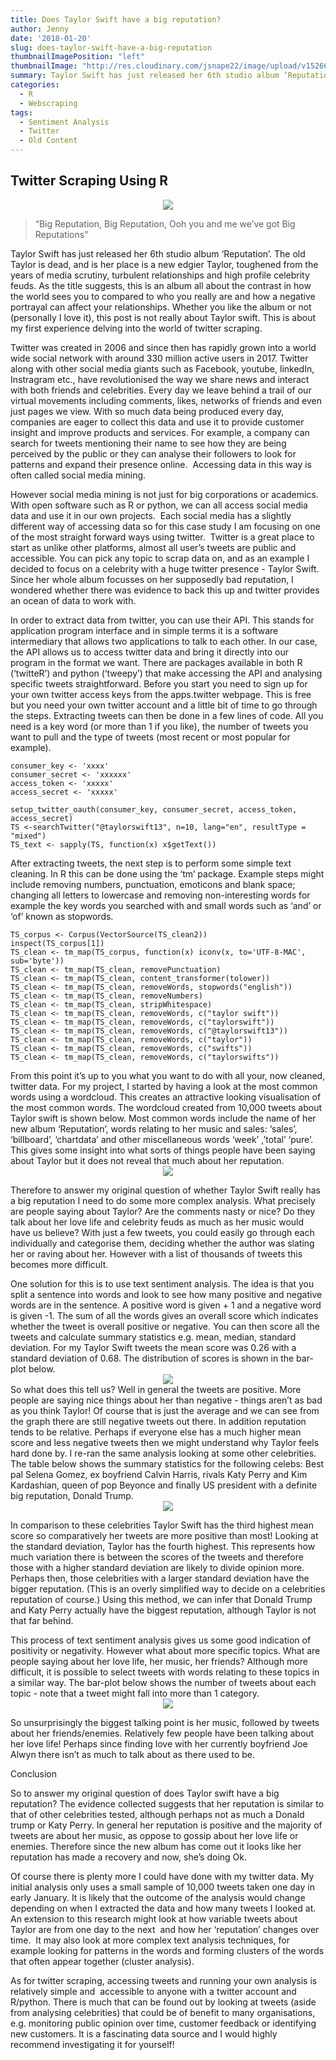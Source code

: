 ```yaml
---
title: Does Taylor Swift have a big reputation?
author: Jenny
date: '2018-01-20'
slug: does-taylor-swift-have-a-big-reputation
thumbnailImagePosition: "left"
thumbnailImage: "http://res.cloudinary.com/jsnape22/image/upload/v1526666059/TaylorSwift/Screen_Shot_2018-01-02_at_17.28.20.png"
summary: Taylor Swift has just released her 6th studio album ‘Reputation’. The old Taylor is dead, and is her place is a new edgier Taylor, toughened from the years of media scrutiny, turbulent relationships and high profile celebrity feuds. As the title suggests, this is an album all about the contrast in how the world sees you to compared to who you really are and how a negative portrayal can affect your relationships. Whether you like the album or not (personally I love it), this post is not really about Taylor swift. This is about my first experience delving into the world of twitter scraping.
categories:
  - R
  - Webscraping
tags:
  - Sentiment Analysis
  - Twitter
  - Old Content
---
```

## Twitter Scraping Using R <br>
<center>
![](http://res.cloudinary.com/jsnape22/image/upload/v1526666059/TaylorSwift/Screen_Shot_2018-01-02_at_17.28.20.png)
</center>
 >“Big Reputation, Big Reputation, Ooh you and me we’ve got Big Reputations”
 
Taylor Swift has just released her 6th studio album ‘Reputation’. The old Taylor is dead, and is her place is a new edgier Taylor, toughened from the years of media scrutiny, turbulent relationships and high profile celebrity feuds. As the title suggests, this is an album all about the contrast in how the world sees you to compared to who you really are and how a negative portrayal can affect your relationships. Whether you like the album or not (personally I love it), this post is not really about Taylor swift. This is about my first experience delving into the world of twitter scraping.

Twitter was created in 2006 and since then has rapidly grown into a world wide social network with around 330 million active users in 2017. Twitter along with other social media giants such as Facebook, youtube, linkedIn, Instragram etc., have revolutionised the way we share news and interact with both friends and celebrities. Every day we leave behind a trail of our virtual movements including comments, likes, networks of friends and even just pages we view. With so much data being produced every day, companies are eager to collect this data and use it to provide customer insight and improve products and services. For example, a company can search for tweets mentioning their name to see how they are being perceived by the public or they can analyse their followers to look for patterns and expand their presence online.  Accessing data in this way is often called social media mining.

However social media mining is not just for big corporations or academics. With open software such as R or python, we can all access social media data and use it in our own projects.  Each social media has a slightly different way of accessing data so for this case study I am focusing on one of the most straight forward ways using twitter.  Twitter is a great place to start as unlike other platforms, almost all user's tweets are public and accessible. You can pick any topic to scrap data on, and as an example I decided to focus on a celebrity with a huge twitter presence - Taylor Swift. Since her whole album focusses on her supposedly bad reputation, I wondered whether there was evidence to back this up and twitter provides an ocean of data to work with.

In order to extract data from twitter, you can use their API. This stands for application program interface and in simple terms it is a software intermediary that allows two applications to talk to each other. In our case, the API allows us to access twitter data and bring it directly into our program in the format we want. There are packages available in both R (‘twitteR’) and python (‘tweepy’) that make accessing the API and analysing specific tweets straightforward. Before you start you need to sign up for your own twitter access keys from the apps.twitter webpage. This is free but you need your own twitter account and a little bit of time to go through the steps. Extracting tweets can then be done in a few lines of code. All you need is a key word (or more than 1 if you like), the number of tweets you want to pull and the type of tweets (most recent or most popular for example).

```
consumer_key <- 'xxxx'
consumer_secret <- 'xxxxxx'
access_token <- 'xxxxx'
access_secret <- 'xxxxx'

setup_twitter_oauth(consumer_key, consumer_secret, access_token, access_secret)
TS <-searchTwitter("@taylorswift13", n=10, lang="en", resultType = "mixed")
TS_text <- sapply(TS, function(x) x$getText())
```
After extracting tweets, the next step is to perform some simple text cleaning. In R this can be done using the ‘tm’ package. Example steps might include removing numbers, punctuation, emoticons and blank space; changing all letters to lowercase and removing non-interesting words for example the key words you searched with and small words such as ‘and’ or ‘of’ known as stopwords.

```
TS_corpus <- Corpus(VectorSource(TS_clean2))
inspect(TS_corpus[1])
TS_clean <- tm_map(TS_corpus, function(x) iconv(x, to='UTF-8-MAC', sub='byte'))
TS_clean <- tm_map(TS_clean, removePunctuation)
TS_clean <- tm_map(TS_clean, content_transformer(tolower))
TS_clean <- tm_map(TS_clean, removeWords, stopwords("english"))
TS_clean <- tm_map(TS_clean, removeNumbers)
TS_clean <- tm_map(TS_clean, stripWhitespace)
TS_clean <- tm_map(TS_clean, removeWords, c("taylor swift"))
TS_clean <- tm_map(TS_clean, removeWords, c("taylorswift"))
TS_clean <- tm_map(TS_clean, removeWords, c("@taylorswift13"))
TS_clean <- tm_map(TS_clean, removeWords, c("taylor"))
TS_clean <- tm_map(TS_clean, removeWords, c("swifts"))
TS_clean <- tm_map(TS_clean, removeWords, c("taylorswifts"))
```
From this point it's up to you what you want to do with all your, now cleaned, twitter data. For my project, I started by having a look at the most common words using a wordcloud. This creates an attractive looking visualisation of the most common words. The wordcloud created from 10,000 tweets about Taylor swift is shown below. Most common words include the name of her new album ‘Reputation’, words relating to her music and sales: ‘sales’, ‘billboard’, ‘chartdata’ and other miscellaneous words ‘week’ ,’total’ ‘pure’. This gives some insight into what sorts of things people have been saying about Taylor but it does not reveal that much about her reputation.
<center>
![](http://res.cloudinary.com/jsnape22/image/upload/v1526665413/TaylorSwift/Screen_Shot_2018-01-02_at_18.04.32.png)
</center>

Therefore to answer my original question of whether Taylor Swift really has a big reputation I need to do some more complex analysis. What precisely are people saying about Taylor? Are the comments nasty or nice? Do they talk about her love life and celebrity feuds as much as her music would have us believe? With just a few tweets, you could easily go through each individually and categorise them, deciding whether the author was slating her or raving about her. However with a list of thousands of tweets this becomes more difficult.

One solution for this is to use text sentiment analysis. The idea is that you split a sentence into words and look to see how many positive and negative words are in the sentence. A positive word is given + 1 and a negative word is given -1. The sum of all the words gives an overall score which indicates whether the tweet is overall positive or negative. You can then score all the tweets and calculate summary statistics e.g. mean, median, standard deviation. For my Taylor Swift tweets the mean score was 0.26 with a standard deviation of 0.68. The distribution of scores is shown in the bar-plot below.
<center>
![](http://res.cloudinary.com/jsnape22/image/upload/v1526665689/TaylorSwift/Screen_Shot_2018-05-18_at_18.47.16.png)
</center>

So what does this tell us? Well in general the tweets are positive. More people are saying nice things about her than negative - things aren’t as bad as you think Taylor! Of course that is just the average and we can see from the graph there are still negative tweets out there. In addition reputation tends to be relative. Perhaps if everyone else has a much higher mean score and less negative tweets then we might understand why Taylor feels hard done by. I re-ran the same analysis looking at some other celebrities. The table below shows the summary statistics for the following celebs: Best pal Selena Gomez, ex boyfriend Calvin Harris, rivals Katy Perry and Kim Kardashian, queen of pop Beyonce and finally US president with a definite big reputation, Donald Trump.
<center>
![](http://res.cloudinary.com/jsnape22/image/upload/v1526665689/TaylorSwift/Screen_Shot_2018-05-18_at_18.47.30.png)
</center>

In comparison to these celebrities Taylor Swift has the third highest mean score so comparatively her tweets are more positive than most! Looking at the standard deviation, Taylor has the fourth highest. This represents how much variation there is between the scores of the tweets and therefore those with a higher standard deviation are likely to divide opinion more. Perhaps then, those celebrities with a larger standard deviation have the bigger reputation. (This is an overly simplified way to decide on a celebrities reputation of course.) Using this method, we can infer that Donald Trump and Katy Perry actually have the biggest reputation, although Taylor is not that far behind.

This process of text sentiment analysis gives us some good indication of positivity or negativity. However what about more specific topics. What are people saying about her love life, her music, her friends? Although more difficult, it is possible to select tweets with words relating to these topics in a similar way. The bar-plot below shows the number of tweets about each topic - note that a tweet might fall into more than 1 category.
<center>
![](http://res.cloudinary.com/jsnape22/image/upload/v1526665688/TaylorSwift/Screen_Shot_2018-05-18_at_18.47.39.png)
</center>

So unsurprisingly the biggest talking point is her music, followed by tweets about her friends/enemies. Relatively few people have been talking about her love life! Perhaps since finding love with her currently boyfriend Joe Alwyn there isn’t as much to talk about as there used to be.

Conclusion

So to answer my original question of does Taylor swift have a big reputation? The evidence collected suggests that her reputation is similar to that of other celebrities tested, although perhaps not as much a Donald trump or Katy Perry. In general her reputation is positive and the majority of tweets are about her music, as oppose to gossip about her love life or enemies. Therefore since the new album has come out it looks like her reputation has made a recovery and now, she’s doing Ok.

Of course there is plenty more I could have done with my twitter data. My initial analysis only uses a small sample of 10,000 tweets taken one day in early January. It is likely that the outcome of the analysis would change depending on when I extracted the data and how many tweets I looked at. An extension to this research might look at how variable tweets about Taylor are from one day to the next  and how her ‘reputation' changes over time.  It may also look at more complex text analysis techniques, for example looking for patterns in the words and forming clusters of the words that often appear together (cluster analysis).

As for twitter scraping, accessing tweets and running your own analysis is relatively simple and  accessible to anyone with a twitter account and R/python. There is much that can be found out by looking at tweets (aside from analysing celebrities) that could be of benefit to many organisations, e.g. monitoring public opinion over time, customer feedback or identifying new customers. It is a fascinating data source and I would highly recommend investigating it for yourself!
